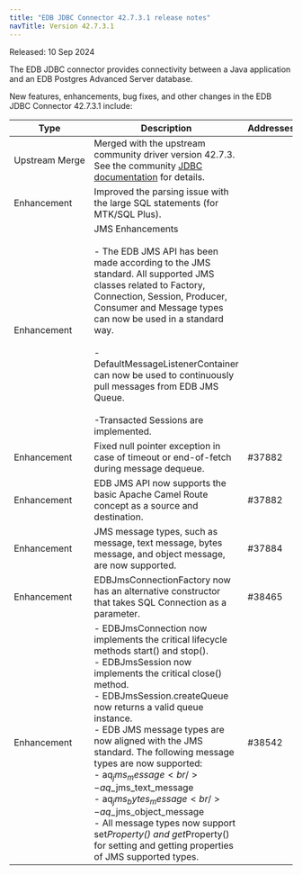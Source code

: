 ```yaml
---
title: "EDB JDBC Connector 42.7.3.1 release notes"
navTitle: Version 42.7.3.1
---
```


Released: 10 Sep 2024

The EDB JDBC connector provides connectivity between a Java application and an EDB Postgres Advanced Server database.

New features, enhancements, bug fixes, and other changes in the EDB JDBC Connector 42.7.3.1 include:

| Type                | Description                                                                                                                                                                                                                                                                                                                                                                                                                                                                                                                                                                                                                                                          | Addresses |
|---------------------|----------------------------------------------------------------------------------------------------------------------------------------------------------------------------------------------------------------------------------------------------------------------------------------------------------------------------------------------------------------------------------------------------------------------------------------------------------------------------------------------------------------------------------------------------------------------------------------------------------------------------------------------------------------------|-----------|
| Upstream&nbsp;Merge | Merged with the upstream community driver version 42.7.3. See the community [JDBC documentation](https://jdbc.postgresql.org/changelogs/2024-03-14-42.7.3-release/) for details.                                                                                                                                                                                                                                                                                                                                                                                                                                                                                     |           |
| Enhancement         | Improved the parsing issue with the large SQL statements (for MTK/SQL Plus).                                                                                                                                                                                                                                                                                                                                                                                                                                                                                                                                                                                                            |           |
| Enhancement         | JMS Enhancements<br/><br/>- The EDB JMS API has been made according to the JMS standard. All supported JMS classes related to Factory, Connection, Session, Producer, Consumer and Message types can now be used in a standard way.<br/><br/>- DefaultMessageListenerContainer can now be used to continuously pull messages from EDB JMS Queue.<br/><br/>-Transacted Sessions are implemented.                                                                                                                                                                                                                                                                      |           |
| Enhancement         | Fixed null pointer exception in case of timeout or end-of-fetch during message dequeue.                                                                                                                                                                                                                                                                                                                                                                                                                                                                                                                                                                              | #37882    |
| Enhancement         | EDB JMS API now supports the basic Apache Camel Route concept as a source and destination.                                                                                                                                                                                                                                                                                                                                                                                                                                                                                                                                                                           | #37882    |
| Enhancement         | JMS message types, such as message, text message, bytes message, and object message, are now supported.                                                                                                                                                                                                                                                                                                                                                                                                                                                                                                                                                              | #37884    |
| Enhancement         | EDBJmsConnectionFactory now has an alternative constructor that takes SQL Connection as a parameter.                                                                                                                                                                                                                                                                                                                                                                                                                                                                                                                                                                 | #38465    |
| Enhancement         | - EDBJmsConnection now implements the critical lifecycle methods start() and stop().<br/>- EDBJmsSession now implements the critical close() method.<br/>- EDBJmsSession.createQueue now returns a valid queue instance.<br/>- EDB JMS message types are now aligned with the JMS standard. The following message types are now supported:<br/>  - aq$_jms_message<br/>  - aq$_jms_text_message<br/>  - aq$_jms_bytes_message<br/>  - aq$_jms_object_message<br/>- All message types now support set*Property() and get*Property() for setting and getting properties of JMS supported types. | #38542    |



                                     

 







